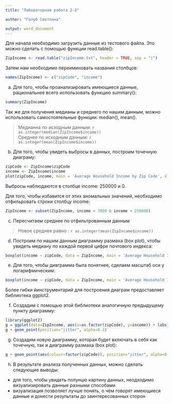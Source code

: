 ```yaml
---
title: "Лабораторная работа 2-3"

author: "Голуб Светлана"

output: word_document
---
```

  
Для начала необходимо загрузить данные из тестового файла. Это можно сделать с помощью функции read.table():
```r
ZipIncome <- read.table("zipIncome.txt", header = TRUE, sep = "|")
```

Затем нам необходимо переиминовать названия столбцов:
```r
names(ZipIncome) <- c("zipCode", "income")
```

  
a. Для того, чтобы проанализировать имеющиеся данные, рациональнее всего использовать функцию summary():

```r
summary(ZipIncome)
```

Так же для получения медианы и среднего по нашим данным, можно использовать самостоятельные функции: median(), mean().

>Медианна по исходным данным: `r as.integer(median(ZipIncome$income))`  
>Среднее по исходным данным: `r as.integer(mean(ZipIncome$income))`
  
b. Для того, чтобы увидеть выбросы в данных, построим точечную диаграму:
```r
zipCode <- ZipIncome$zipCode
income <- ZipIncome$income
plot(zipCode, income, main = 'Average Household Income by Zip Code', xlab = 'Zip Codes', ylab = 'Income')
```
  
Выбросы наблюдаются в столбце income: 250000 и 0.

Для того, чтобы избавится от этих аномальных значений, необходимо отфильровать строки столбцу income:

```r
ZipIncome <- subset(ZipIncome, income > 7000 & income < 250000)
```

c. Пересчитаем среднее по отфильтрованным данным  

> Новое среднее равно : `r as.integer(mean(ZipIncome$income))` 
  
d. Построим по нашим данным диаграмму размаха (box plot), чтобы увидеть медиану по каждой первой цифре почтового индекса:
```r
boxplot(income ~ zipCode, data = ZipIncome, main = 'Average Household Income by Zip Code', xlab = 'Zip Codes', ylab = 'Income')
```

e. Для того, чтобы дивграмма была понятнее, сделаем масштаб оси y логарифмическим:

```r
boxplot(income ~ zipCode, data = ZipIncome, main = 'Average Household Income by Zip Code', xlab = 'Zip Codes', ylab = 'Income', log = 'y')
```

Более гибки йинструментарий для построения диаграм предоставляет библиотека ggplot2.

f. Создадим с помощью этой библиотеки аналогичную предыдущему пункту диаграмму:

```r
library(ggplot2)
g = ggplot(data=ZipIncome, aes(x=as.factor(zipCode), y=income)) + labs(x="Zip Code", y="Income", title="Average Income by Zip Code") + scale_y_log10()
g + geom_point(position="jitter", alpha=0.2)
```

g. Создадим новую диаграмму, которая будет включать в себя как точечную, так и диаграмму размаха (box plot):

```r
g + geom_point(aes(colour=factor(zipCode)), position="jitter", alpha=0.2) + geom_boxplot(alpha=0.1, outlier.size=-Inf) + labs(color="Region")
```

h. В результате анализа полученных данных, можно сделать следующие выводы:
- для того, чтобы увидеть полунцю картину данных, неодходимо визуализировать данные разными способами
- визуализация позволяет лучше понять, о чём говорят имеющиеся данные и донести результаты до заинтересованных сторон

